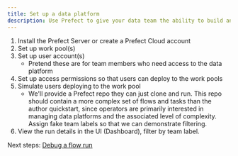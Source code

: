 ```yaml
---
title: Set up a data platform
description: Use Prefect to give your data team the ability to build and run data pipelines.
---
```


1. Install the Prefect Server or create a Prefect Cloud account
2. Set up work pool(s)
3. Set up user account(s)
   - Pretend these are for team members who need access to the data platform
4. Set up access permissions so that users can deploy to the work pools
5. Simulate users deploying to the work pool
   - We'll provide a Prefect repo they can just clone and run. This repo should contain a more complex set of flows and tasks than the author quickstart, since operators are primarily interested in managing data platforms and the associated level of complexity. Assign fake team labels so that we can demonstrate filtering.
6. View the run details in the UI (Dashboard), filter by team label.

Next steps: [Debug a flow run](/v3/tutorials/debug)

